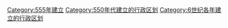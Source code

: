 [[Category:555年建立|Category:555年建立]]
[[Category:550年代建立的行政区划|Category:550年代建立的行政区划]]
[[Category:6世纪各年建立的行政区划|Category:6世纪各年建立的行政区划]]